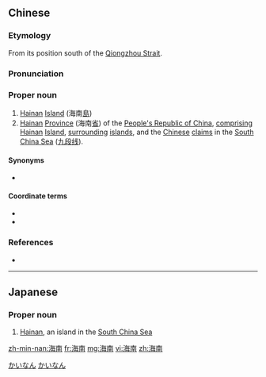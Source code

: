 ==Chinese==
{{zh-forms|[[sea]]|{{nowrap|[''[[land]]''] [[south]] [''of'']}}}}

===Etymology===
From its position south of the [[Qiongzhou Strait]].

===Pronunciation===
{{zh-pron
|m=Hǎinán
|c=hoi2 naam4
|mn=Hái-lâm
|mn-t=hai2 lam5
|h=pfs=Hói-nàm
|cat=pn
}}

===Proper noun===
{{zh-proper noun}}

# [[Hainan]] [[island|Island]] (海南[[島]])
# [[Hainan]] [[province|Province]] (海南[[省]]) of the [[People's Republic of China]], [[comprising]] [[Hainan]] [[island|Island]], [[surrounding]] [[island]]s, and the [[Chinese]] [[claim]]s in the [[South China Sea]] ([[九段线]]).

====Synonyms====
* {{zh-l|瓊州}} {{qualifier|historical or literary}}

====Coordinate terms====
* {{zh-l|海北}}
* {{zh-l|南海}}

===References===
* {{R:nan:Duffus 1883|Hainan|130}}

{{zh-cat|Islands|Provinces of China}}

----

==Japanese==
{{ja-kanjitab|かい|なん|yomi=o}}

===Proper noun===
{{ja-pos|proper|かいなん}}

# [[Hainan]], an island in the [[South China Sea]]

[[Category:ja:Islands|かいなん]]
[[Category:ja:Provinces of China|かいなん]]

[[zh-min-nan:海南]]
[[fr:海南]]
[[mg:海南]]
[[vi:海南]]
[[zh:海南]]